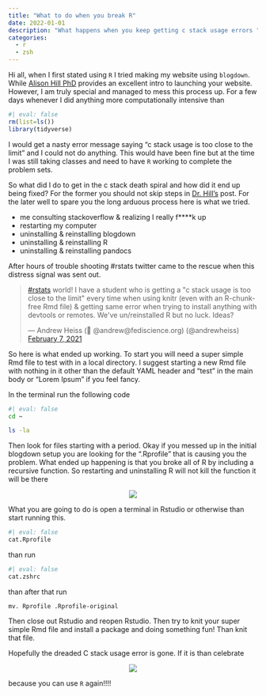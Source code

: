 ```yaml
---
title: "What to do when you break R"
date: 2022-01-01
description: "What happens when you keep getting c stack usage errors "
categories:
  - r
  - zsh
---
```



Hi all, when I first stated using `R` I tried making my website using `blogdown`. While [Alison Hill PhD](https://www.apreshill.com/blog/2020-12-new-year-new-blogdown/) provides an
excellent intro to launching your website. However, I am truly special and managed to mess this process up. For a few days whenever I did anything more computationally intensive than 

```r
#| eval: false
rm(list=ls())
library(tidyverse)
```


I would get a nasty error message saying "c stack usage is too close to the limit" and I could not do anything. This would have been fine but at the time I was still taking classes and need to have `R` working to complete the problem sets.

So what did I do to get in the c stack death spiral and how did it end up being fixed? For the former you should not skip steps in [Dr. Hill's](https://www.apreshill.com/blog/2020-12-new-year-new-blogdown/) post. For the later  well to spare you the long arduous process here is what we tried. 

- me consulting stackoverflow & realizing I really f****k up
- restarting my computer
- uninstalling & reinstalling blogdown
- uninstalling & reinstalling R
- uninstalling & reinstalling pandocs

After hours of trouble shooting #rstats twitter came to the rescue when this distress signal was sent out. 


<blockquote class="twitter-tweet"><p lang="en" dir="ltr"><a href="https://twitter.com/hashtag/rstats?src=hash&amp;ref_src=twsrc%5Etfw">#rstats</a> world! I have a student who is getting a &quot;c stack usage is too close to the limit&quot; every time when using knitr (even with an R-chunk-free Rmd file) &amp; getting same error when trying to install anything with devtools or remotes. We&#39;ve un/reinstalled R but no luck. Ideas?</p>&mdash; Andrew Heiss (🐘 @andrew@fediscience.org) (@andrewheiss) <a href="https://twitter.com/andrewheiss/status/1358492134039511040?ref_src=twsrc%5Etfw">February 7, 2021</a></blockquote> <script async src="https://platform.twitter.com/widgets.js" charset="utf-8"></script>

So here is what ended up working. To start you will need a super simple Rmd file to test with in a local directory. I suggest starting a new Rmd file with nothing in it other than the default YAML header and "test" in the main body or "Lorem Ipsum" if you feel fancy. 


In the terminal run the following code


```bash
#| eval: false
cd ~ 

ls -la

```




Then look for files starting with a period. Okay if you messed up in the initial blogdown setup you are looking for the ".Rprofile" that is causing you the problem. What ended up happening is that you broke all of R by including a recursive function. So restarting and uninstalling R will not kill the function it will be there 

<center>

![](https://media.giphy.com/media/l4FB8FfpphPmxdTkA/giphy.gif)

</center>


What you are going to do is open a terminal in Rstudio or otherwise than start running this.

```bash
#| eval: false
cat.Rprofile
```

than run 


```bash
#| eval: false
cat.zshrc
```


than after that run 

```
mv. Rprofile .Rprofile-original
```


Then close out Rstudio and reopen Rstudio. Then try to knit your super simple Rmd file and install a package and doing something fun! Than knit that file.

Hopefully the dreaded C stack usage error is gone. If it is than celebrate
<center>

![](https://media.giphy.com/media/d86kftzaeizO8/giphy.gif)

</center>

because you can use `R` again!!!!
